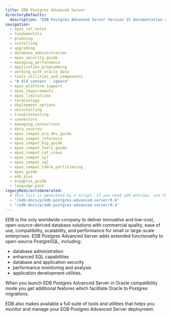 ```yaml
---
title: EDB Postgres Advanced Server
directoryDefaults:
  description: "EDB Postgres Advanced Server Version 15 documentation and release notes. Oracle database compatibility with higher security and data redaction for enterprises."
navigation:
  - epas_rel_notes
  - fundamentals
  - planning
  - installing
  - upgrading
  - database_administration
  - epas_security_guide
  - managing_performance
  - application_programming
  - working_with_oracle_data
  - tools_utilities_and_components
  - "# Old content - ignore"
  - epas_platform_support
  - epas_requirements
  - epas_limitations
  - terminology
  - deployment_options
  - uninstalling
  - troubleshooting
  - connectors
  - managing_connections
  - data_sources 
  - epas_compat_ora_dev_guide
  - epas_compat_reference
  - epas_compat_bip_guide
  - epas_compat_tools_guide
  - epas_compat_cat_views
  - epas_compat_spl
  - epas_compat_sql
  - epas_compat_table_partitioning
  - epas_guide
  - edb_plus
  - ecpgplus_guide
  - language_pack
legacyRedirectsGenerated:
  # This list is generated by a script. If you need add entries, use the `legacyRedirects` key.
  - "/edb-docs/p/edb-postgres-advanced-server/9.6"
  - "/edb-docs/p/edb-postgres-advanced-server/9.5"
---
```


EDB is the only worldwide company to deliver innovative and low-cost, open-source-derived database solutions with commercial quality, ease of use, compatibility, scalability, and performance for small or large-scale enterprises. EDB Postgres Advanced Server adds extended functionality to open-source PostgreSQL, including:
- database administration
- enhanced SQL capabilities
- database and application security
- performance monitoring and analysis
- application development utilities. 

When you launch EDB Postgres Advanced Server in Oracle compatibility mode you get additional features which facilitate Oracle to Postgres migrations.

EDB also makes available a full suite of tools and utilities that helps you monitor and manage your EDB Postgres Advanced Server deployment.
